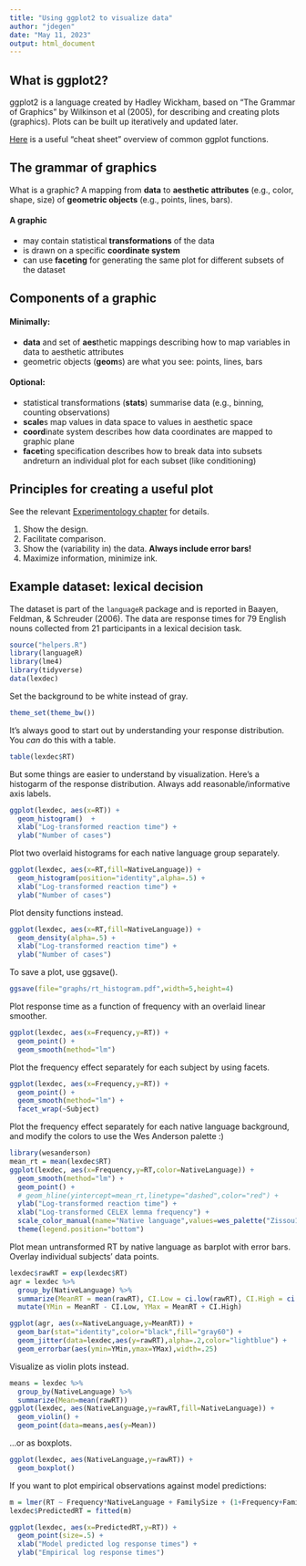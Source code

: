 ```yaml
---
title: "Using ggplot2 to visualize data"
author: "jdegen"
date: "May 11, 2023"
output: html_document
---
```


## What is ggplot2?

ggplot2 is a language created by Hadley Wickham, based on “The Grammar of Graphics” by Wilkinson et al (2005), for describing and creating plots (graphics). Plots can be built up iteratively and updated later.

[Here](https://www.maths.usyd.edu.au/u/UG/SM/STAT3022/r/current/Misc/data-visualization-2.1.pdf) is a useful "cheat sheet" overview of common ggplot functions. 

## The grammar of graphics

What is a graphic?
A mapping from **data** to **aesthetic attributes** (e.g., color, shape, size) of **geometric objects** (e.g., points, lines, bars).

#### A graphic 

- may contain statistical **transformations** of the data
- is drawn on a specific **coordinate system**
- can use **faceting** for generating the same plot for different subsets of the dataset

## Components of a graphic

#### Minimally:

- **data** and set of **aes**thetic mappings describing how to map variables in data to aesthetic attributes
- geometric objects (**geom**s) are what you see: points, lines, bars

#### Optional:

- statistical transformations (**stats**) summarise data (e.g., binning, counting observations)
- **scale**s map values in data space to values in aesthetic space
- **coord**inate system describes how data coordinates are mapped to graphic plane
- **facet**ing specification describes how to break data into subsets andreturn an individual plot for each subset (like conditioning)

## Principles for creating a useful plot

See the relevant [Experimentology chapter](https://experimentology.io/15-viz) for details.

1. Show the design.
2. Facilitate comparison.
3. Show the (variability in) the data. **Always include error bars!**
4. Maximize information, minimize ink.

## Example dataset: lexical decision

The dataset is part of the `languageR` package and is reported in Baayen, Feldman, & Schreuder (2006). The data are response times for 79 English nouns collected from 21 participants in a lexical decision task. 

```r
source("helpers.R")
library(languageR)
library(lme4)
library(tidyverse)
data(lexdec)
```

Set the background to be white instead of gray.
```r
theme_set(theme_bw())
```


It's always good to start out by understanding your response distribution. You *can* do this with a table. 
```r
table(lexdec$RT)
```

But some things are easier to understand by visualization. Here's a histogarm of the response distribution. Always add reasonable/informative axis labels.

```r
ggplot(lexdec, aes(x=RT)) +
  geom_histogram()  +
  xlab("Log-transformed reaction time") +
  ylab("Number of cases")
```

Plot two overlaid histograms for each native language group separately.
 
```r
ggplot(lexdec, aes(x=RT,fill=NativeLanguage)) +
  geom_histogram(position="identity",alpha=.5) +
  xlab("Log-transformed reaction time") +
  ylab("Number of cases")
```

Plot density functions instead.

```r
ggplot(lexdec, aes(x=RT,fill=NativeLanguage)) +
  geom_density(alpha=.5) +
  xlab("Log-transformed reaction time") +
  ylab("Number of cases")
```

To save a plot, use ggsave().
```r
ggsave(file="graphs/rt_histogram.pdf",width=5,height=4)
```

Plot response time as a function of frequency with an overlaid linear smoother.
```r
ggplot(lexdec, aes(x=Frequency,y=RT)) +
  geom_point() +
  geom_smooth(method="lm")
```

Plot the frequency effect separately for each subject by using facets.

```r
ggplot(lexdec, aes(x=Frequency,y=RT)) +
  geom_point() +
  geom_smooth(method="lm") + 
  facet_wrap(~Subject)
```

Plot the frequency effect separately for each native language background, and modify the colors to use the Wes Anderson palette :)
```r
library(wesanderson)
mean_rt = mean(lexdec$RT)
ggplot(lexdec, aes(x=Frequency,y=RT,color=NativeLanguage)) +
  geom_smooth(method="lm") +
  geom_point() +
  # geom_hline(yintercept=mean_rt,linetype="dashed",color="red") +
  ylab("Log-transformed reaction time") +
  xlab("Log-transformed CELEX lemma frequency") +
  scale_color_manual(name="Native language",values=wes_palette("Zissou1")[2:3]) +
  theme(legend.position="bottom")
```


Plot mean untransformed RT by native language as barplot with error bars. Overlay individual subjects' data points.
```r
lexdec$rawRT = exp(lexdec$RT)
agr = lexdec %>%
  group_by(NativeLanguage) %>%
  summarize(MeanRT = mean(rawRT), CI.Low = ci.low(rawRT), CI.High = ci.high(rawRT)) %>%
  mutate(YMin = MeanRT - CI.Low, YMax = MeanRT + CI.High)

ggplot(agr, aes(x=NativeLanguage,y=MeanRT)) +
  geom_bar(stat="identity",color="black",fill="gray60") +
  geom_jitter(data=lexdec,aes(y=rawRT),alpha=.2,color="lightblue") +
  geom_errorbar(aes(ymin=YMin,ymax=YMax),width=.25) 

```

Visualize as violin plots instead.
```r
means = lexdec %>%
  group_by(NativeLanguage) %>%
  summarize(Mean=mean(rawRT))
ggplot(lexdec, aes(NativeLanguage,y=rawRT,fill=NativeLanguage)) +
  geom_violin() +
  geom_point(data=means,aes(y=Mean))
```

...or as boxplots.

```r
ggplot(lexdec, aes(NativeLanguage,y=rawRT)) +
  geom_boxplot()
```


If you want to plot empirical observations against model predictions:
```r
m = lmer(RT ~ Frequency*NativeLanguage + FamilySize + (1+Frequency+FamilySize|Subject) + (1+NativeLanguage|Word),data=lexdec)
lexdec$PredictedRT = fitted(m)

ggplot(lexdec, aes(x=PredictedRT,y=RT)) +
  geom_point(size=.5) +
  xlab("Model predicted log response times") +
  ylab("Empirical log response times")
```